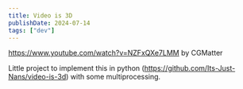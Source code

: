 ```yaml
---
title: Video is 3D
publishDate: 2024-07-14
tags: ["dev"]
---
```


https://www.youtube.com/watch?v=NZFxQXe7LMM by CGMatter


Little project to implement this in python (https://github.com/Its-Just-Nans/video-is-3d) with some multiprocessing.
